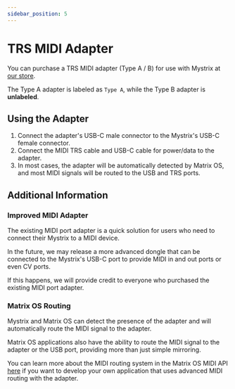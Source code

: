 ```yaml
---
sidebar_position: 5
---
```


# TRS MIDI Adapter

You can purchase a TRS MIDI adapter (Type A / B) for use with Mystrix at [our store](https://203.io/products/matrix-midi-out-adapter).

The Type A adapter is labeled as `Type A`, while the Type B adapter is **unlabeled**.

## Using the Adapter

1. Connect the adapter's USB-C male connector to the Mystrix's USB-C female connector.
2. Connect the MIDI TRS cable and USB-C cable for power/data to the adapter.
3. In most cases, the adapter will be automatically detected by Matrix OS, and most MIDI signals will be routed to the USB and TRS ports.

## Additional Information

### Improved MIDI Adapter

The existing MIDI port adapter is a quick solution for users who need to connect their Mystrix to a MIDI device.

In the future, we may release a more advanced dongle that can be connected to the Mystrix's USB-C port to provide MIDI in and out ports or even CV ports.

If this happens, we will provide credit to everyone who purchased the existing MIDI port adapter.

### Matrix OS Routing

Mystrix and Matrix OS can detect the presence of the adapter and will automatically route the MIDI signal to the adapter.

Matrix OS applications also have the ability to route the MIDI signal to the adapter or the USB port, providing more than just simple mirroring.

You can learn more about the MIDI routing system in the Matrix OS MIDI API [here](/docs/Developer/MatrixOSApplicationCppAPI/MIDI) if you want to develop your own application that uses advanced MIDI routing with the adapter.
